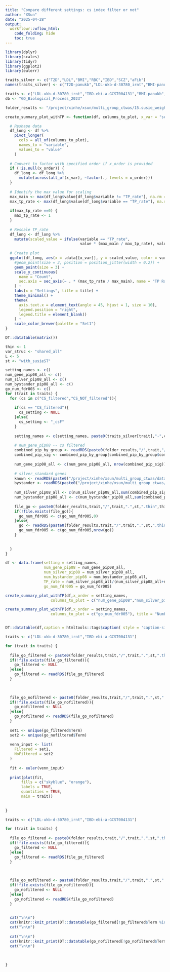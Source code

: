 ```yaml
---
title: "Compare different settings: cs index filter or not"
author: "XSun"
date: "2025-04-28"
output:
  workflowr::wflow_html:
    code_folding: hide
    toc: true
---
```



```r
library(dplyr)
library(scales)
library(tidyr)
library(ggplot2)
library(eulerr)

traits_silver <- c("T2D","LDL","BMI","RBC","IBD","SCZ","aFib")
names(traits_silver) <- c("T2D-panukb","LDL-ukb-d-30780_irnt","BMI-panukb","RBC-panukb","IBD-ebi-a-GCST004131","SCZ-ieu-b-5102","aFib-ebi-a-GCST006414")

traits <- c("LDL-ukb-d-30780_irnt","IBD-ebi-a-GCST004131","BMI-panukb","RBC-panukb","SCZ-ieu-b-5102","aFib-ebi-a-GCST006414","T2D-panukb")
db <- "GO_Biological_Process_2023"

folder_results <- "/project/xinhe/xsun/multi_group_ctwas/15.susie_weights/snakemake_outputs/"

create_summary_plot_withTP <- function(df, columns_to_plot, x_var = "setting", x_order = NULL, title = NULL) {

  # Reshape data
  df_long <- df %>%
    pivot_longer(
      cols = all_of(columns_to_plot),
      names_to = "variable",
      values_to = "value"
    )
  
  # Convert to factor with specified order if x_order is provided
  if (!is.null(x_order)) {
    df_long <- df_long %>%
      mutate(across(all_of(x_var), ~factor(., levels = x_order)))
  }
  
  # Identify the max value for scaling
  max_main <- max(df_long$value[df_long$variable != "TP_rate"], na.rm = TRUE)
  max_tp_rate <- max(df_long$value[df_long$variable == "TP_rate"], na.rm = TRUE)
  
  if(max_tp_rate ==0) {
    max_tp_rate <- 1
  }
  
  # Rescale TP_rate
  df_long <- df_long %>%
    mutate(scaled_value = ifelse(variable == "TP_rate", 
                                 value * (max_main / max_tp_rate), value))
  
  # Create plot
  ggplot(df_long, aes(x = .data[[x_var]], y = scaled_value, color = variable, shape = variable)) +
    #geom_point(size = 3, position = position_jitter(width = 0.2)) +
    geom_point(size = 3) + 
    scale_y_continuous(
      name = "Count",
      sec.axis = sec_axis(~ . * (max_tp_rate / max_main), name = "TP Rate")
    ) +
    labs(x = "Settings", title = title) +
    theme_minimal() +
    theme(
      axis.text.x = element_text(angle = 45, hjust = 1, size = 10),
      legend.position = "right",
      legend.title = element_blank()
    ) +
    scale_color_brewer(palette = "Set1")
}

DT::datatable(matrix())

```


```r
thin <- 1
var_struc <- "shared_all"
L <- 5
st <- "with_susieST"

setting_names <- c()
num_gene_pip08_all <- c()
num_silver_pip08_all <- c()
num_bystander_pip08_all <- c()
go_num_fdr005 <- c()
for (trait in traits) {
  for (cs in c("CS_filtered","CS_NOT_filtered")){
    
    if(cs == "CS_filtered"){
      cs_setting <- NULL
    }else{
      cs_setting <- "_csF"
    }
    
    setting_names <- c(setting_names, paste0(traits_silver[trait],"-",cs))
    
    # num_gene_pip08 -- cs filtered
    combined_pip_by_group <- readRDS(paste0(folder_results,"/",trait,"/",trait,".",st,".thin",thin,".",var_struc,".L",L, ".combined_pip_bygroup_final",cs_setting,".RDS"))
    combined_pip_sig <- combined_pip_by_group[combined_pip_by_group$combined_pip > 0.8,]
    
    num_gene_pip08_all <- c(num_gene_pip08_all, nrow(combined_pip_sig))
    
    # silver_standard genes
    known <- readRDS(paste0("/project/xinhe/xsun/multi_group_ctwas/data/silverstandard/known_annotations_",traits_silver[trait],".RDS"))
    bystander <- readRDS(paste0("/project/xinhe/xsun/multi_group_ctwas/data/silverstandard/bystanders_",traits_silver[trait],".RDS"))
    
    num_silver_pip08_all <- c(num_silver_pip08_all,sum(combined_pip_sig$gene_name %in% known))
    num_bystander_pip08_all <- c(num_bystander_pip08_all,sum(combined_pip_sig$gene_name %in% bystander))
    
    file_go <- paste0(folder_results,trait,"/",trait,".",st,".thin",thin,".",var_struc,".L",L, ".enrichr_",db,"_",cs,".RDS")
    if(!file.exists(file_go)){
      go_num_fdr005 <- c(go_num_fdr005,0)
    }else{
      go <- readRDS(paste0(folder_results,trait,"/",trait,".",st,".thin",thin,".",var_struc,".L",L, ".enrichr_",db,"_",cs,".RDS"))
      go_num_fdr005 <- c(go_num_fdr005,nrow(go))
    }
    
    
  }
}

df <- data.frame(setting = setting_names, 
                 num_gene_pip08 = num_gene_pip08_all,
                 num_silver_pip08 = num_silver_pip08_all,
                 num_bystander_pip08 = num_bystander_pip08_all,
                 TP_rate = num_silver_pip08_all/(num_silver_pip08_all+num_bystander_pip08_all),
                 go_num_fdr005 = go_num_fdr005)

create_summary_plot_withTP(df,x_order = setting_names, 
                    columns_to_plot = c("num_gene_pip08","num_silver_pip08","TP_rate"))

create_summary_plot_withTP(df,x_order = setting_names, 
                    columns_to_plot = c("go_num_fdr005"), title = "Number of GO terms at p.adjust < 0.05")


DT::datatable(df,caption = htmltools::tags$caption( style = 'caption-side: left; text-align: left; color:black;  font-size:150% ;',''),options = list(pageLength = 10) )
```


```r

traits <- c("LDL-ukb-d-30780_irnt","IBD-ebi-a-GCST004131")

for (trait in traits) {
  
  file_go_filtered <- paste0(folder_results,trait,"/",trait,".",st,".thin",thin,".",var_struc,".L",L, ".enrichr_",db,"_CS_filtered.RDS")
  if(!file.exists(file_go_filtered)){
    go_filtered <- NULL
  }else{
    go_filtered <- readRDS(file_go_filtered)
  }
  

  
  file_go_nofiltered <- paste0(folder_results,trait,"/",trait,".",st,".thin",thin,".",var_struc,".L",L, ".enrichr_",db,"_CS_NOT_filtered.RDS")
  if(!file.exists(file_go_nofiltered)){
    go_nofiltered <- NULL
  }else{
    go_nofiltered <- readRDS(file_go_nofiltered)
  }
  
  set1 <- unique(go_filtered$Term)
  set2 <- unique(go_nofiltered$Term)
  
  venn_input <- list(
    Filtered = set1,
    NoFiltered = set2
  )
  
  fit <- euler(venn_input)
  
  print(plot(fit,
       fills = c("skyblue", "orange"),
       labels = TRUE,
       quantities = TRUE,
       main = trait))
  
    
}

```


```r

traits <- c("LDL-ukb-d-30780_irnt","IBD-ebi-a-GCST004131")

for (trait in traits) {
  
  file_go_filtered <- paste0(folder_results,trait,"/",trait,".",st,".thin",thin,".",var_struc,".L",L, ".enrichr_",db,"_CS_filtered.RDS")
  if(!file.exists(file_go_filtered)){
    go_filtered <- NULL
  }else{
    go_filtered <- readRDS(file_go_filtered)
  }
  

  
  file_go_nofiltered <- paste0(folder_results,trait,"/",trait,".",st,".thin",thin,".",var_struc,".L",L, ".enrichr_",db,"_CS_NOT_filtered.RDS")
  if(!file.exists(file_go_nofiltered)){
    go_nofiltered <- NULL
  }else{
    go_nofiltered <- readRDS(file_go_nofiltered)
  }

  
  cat("\n\n")
  cat(knitr::knit_print(DT::datatable(go_filtered[!go_filtered$Term %in% go_nofiltered$Term,], caption = htmltools::tags$caption( style = 'font-size: 150%; caption-side: topleft; text-align = left; color:black;',paste0("Unique GO terms at p.adjust < 0.05 -- ",trait, "--CS_filtered")),options = list(pageLength = 5))))
  cat("\n\n")
  
  cat("\n\n")
  cat(knitr::knit_print(DT::datatable(go_nofiltered[!go_nofiltered$Term %in% go_filtered$Term,], caption = htmltools::tags$caption( style = 'font-size: 150%; caption-side: topleft; text-align = left; color:black;',paste0("Unique GO terms at p.adjust < 0.05 -- ",trait, "--CS_NOT_filtered")),options = list(pageLength = 5))))
  cat("\n\n")
  
 
    
}

```
